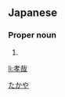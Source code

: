 ==Japanese==
{{ja-kanjitab|孝|哉}}

===Proper noun===
{{ja-pos|proper|たかや}}

# {{given name|male|lang=ja}}

[[Category:Japanese male given names|たかや]]

[[li:孝哉]]
